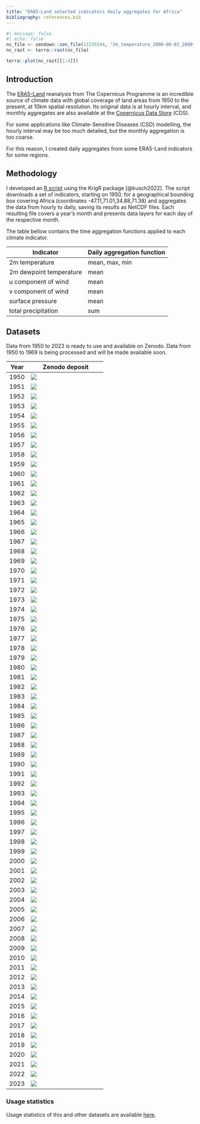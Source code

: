 ```yaml
---
title: "ERA5-Land selected indicators daily aggregates for Africa"
bibliography: references.bib
---
```


```r
#| message: false
#| echo: false
nc_file <- zendown::zen_file(11235544, "2m_temperature_2000-06-01_2000-06-30_day_max.nc")
nc_rast <- terra::rast(nc_file)

terra::plot(nc_rast[[1:4]])
```

## Introduction

The [ERA5-Land](https://cds.climate.copernicus.eu/cdsapp#!/dataset/reanalysis-era5-land?tab=overview) reanalysis from The Copernicus Programme is an incredible source of climate data with global coverage of land areas from 1950 to the present, at 10km spatial resolution. Its original data is at hourly interval, and monthly aggregates are also available at the [Copernicus Data Store](https://cds.climate.copernicus.eu) (CDS).

For some applications like Climate-Sensitive Diseases (CSD) modelling, the hourly interval may be too much detailed, but the monthly aggregation is too coarse.

For this reason, I created daily aggregates from some ERA5-Land indicators for some regions.

## Methodology

I developed an [R script](https://github.com/rfsaldanha/era5daily) using the KrigR package [@kusch2022]. The script downloads a set of indicators, starting on 1950, for a geographical bounding box covering Africa (coordinates -47.11,71.01,34.88,71.38) and aggregates the data from hourly to daily, saving its results as NetCDF files. Each resulting file covers a year's month and presents data layers for each day of the respective month.

The table bellow contains the time aggregation functions applied to each climate indicator.

| Indicator               | Daily aggregation function |
|-------------------------|----------------------------|
| 2m temperature          | mean, max, min             |
| 2m dewpoint temperature | mean                       |
| u component of wind     | mean                       |
| v component of wind     | mean                       |
| surface pressure        | mean                       |
| total precipitation     | sum                        |

## Datasets

Data from 1950 to 2023 is ready to use and available on Zenodo. Data from 1950 to 1969 is being processed and will be made available soon.

| Year | Zenodo deposit                                                                                                     |
|----------------|--------------------------------------------------------|
| 1950 | [![](https://img.shields.io/badge/doi-10.5281/zenodo.13884834-green.svg)](https://doi.org/10.5281/zenodo.13884834) |
| 1951 | [![](https://img.shields.io/badge/doi-10.5281/zenodo.13884819-green.svg)](https://doi.org/10.5281/zenodo.13884819) |
| 1952 | [![](https://img.shields.io/badge/doi-10.5281/zenodo.13884796-green.svg)](https://doi.org/10.5281/zenodo.13884796) |
| 1953 | [![](https://img.shields.io/badge/doi-10.5281/zenodo.13884788-green.svg)](https://doi.org/10.5281/zenodo.13884788) |
| 1954 | [![](https://img.shields.io/badge/doi-10.5281/zenodo.13884768-green.svg)](https://doi.org/10.5281/zenodo.13884768) |
| 1955 | [![](https://img.shields.io/badge/doi-10.5281/zenodo.13884714-green.svg)](https://doi.org/10.5281/zenodo.13884714) |
| 1956 | [![](https://img.shields.io/badge/doi-10.5281/zenodo.13884703-green.svg)](https://doi.org/10.5281/zenodo.13884703) |
| 1957 | [![](https://img.shields.io/badge/doi-10.5281/zenodo.13884688-green.svg)](https://doi.org/10.5281/zenodo.13884688) |
| 1958 | [![](https://img.shields.io/badge/doi-10.5281/zenodo.13884677-green.svg)](https://doi.org/10.5281/zenodo.13884677) |
| 1959 | [![](https://img.shields.io/badge/doi-10.5281/zenodo.13884661-green.svg)](https://doi.org/10.5281/zenodo.13884661) |
| 1960 | [![](https://img.shields.io/badge/doi-10.5281/zenodo.13884645-green.svg)](https://doi.org/10.5281/zenodo.13884645) |
| 1961 | [![](https://img.shields.io/badge/doi-10.5281/zenodo.13884623-green.svg)](https://doi.org/10.5281/zenodo.13884623) |
| 1962 | [![](https://img.shields.io/badge/doi-10.5281/zenodo.13884613-green.svg)](https://doi.org/10.5281/zenodo.13884613) |
| 1963 | [![](https://img.shields.io/badge/doi-10.5281/zenodo.13884596-green.svg)](https://doi.org/10.5281/zenodo.13884596) |
| 1964 | [![](https://img.shields.io/badge/doi-10.5281/zenodo.13860380-green.svg)](https://doi.org/10.5281/zenodo.13860380) |
| 1965 | [![](https://img.shields.io/badge/doi-10.5281/zenodo.13860349-green.svg)](https://doi.org/10.5281/zenodo.13860349) |
| 1966 | [![](https://img.shields.io/badge/doi-10.5281/zenodo.13860303-green.svg)](https://doi.org/10.5281/zenodo.13860303) |
| 1967 | [![](https://img.shields.io/badge/doi-10.5281/zenodo.13860265-green.svg)](https://doi.org/10.5281/zenodo.13860265) |
| 1968 | [![](https://img.shields.io/badge/doi-10.5281/zenodo.13860240-green.svg)](https://doi.org/10.5281/zenodo.13860240) |
| 1969 | [![](https://img.shields.io/badge/doi-10.5281/zenodo.13375124-green.svg)](https://doi.org/10.5281/zenodo.13375124) |
| 1970 | [![](https://img.shields.io/badge/doi-10.5281/zenodo.12093490-green.svg)](https://doi.org/10.5281/zenodo.12093490) |
| 1971 | [![](https://img.shields.io/badge/doi-10.5281/zenodo.12089903-green.svg)](https://doi.org/10.5281/zenodo.12089903) |
| 1972 | [![](https://img.shields.io/badge/doi-10.5281/zenodo.12089641-green.svg)](https://doi.org/10.5281/zenodo.12089641) |
| 1973 | [![](https://img.shields.io/badge/doi-10.5281/zenodo.12089236-green.svg)](https://doi.org/10.5281/zenodo.12089236) |
| 1974 | [![](https://img.shields.io/badge/doi-10.5281/zenodo.12088798-green.svg)](https://doi.org/10.5281/zenodo.12088798) |
| 1975 | [![](https://img.shields.io/badge/doi-10.5281/zenodo.12088301-green.svg)](https://doi.org/10.5281/zenodo.12088301) |
| 1976 | [![](https://img.shields.io/badge/doi-10.5281/zenodo.12088006-green.svg)](https://doi.org/10.5281/zenodo.12088006) |
| 1977 | [![](https://img.shields.io/badge/doi-10.5281/zenodo.12087736-green.svg)](https://doi.org/10.5281/zenodo.12087736) |
| 1978 | [![](https://img.shields.io/badge/doi-10.5281/zenodo.12087488-green.svg)](https://doi.org/10.5281/zenodo.12087488) |
| 1979 | [![](https://img.shields.io/badge/doi-10.5281/zenodo.12087290-green.svg)](https://doi.org/10.5281/zenodo.12087290) |
| 1980 | [![](https://img.shields.io/badge/doi-10.5281/zenodo.11396191-green.svg)](https://doi.org/10.5281/zenodo.11396191) |
| 1981 | [![](https://img.shields.io/badge/doi-10.5281/zenodo.11396136-green.svg)](https://doi.org/10.5281/zenodo.11396136) |
| 1982 | [![](https://img.shields.io/badge/doi-10.5281/zenodo.11396006-green.svg)](https://doi.org/10.5281/zenodo.11396006) |
| 1983 | [![](https://img.shields.io/badge/doi-10.5281/zenodo.11395872-green.svg)](https://doi.org/10.5281/zenodo.11395872) |
| 1984 | [![](https://img.shields.io/badge/doi-10.5281/zenodo.11395849-green.svg)](https://doi.org/10.5281/zenodo.11395849) |
| 1985 | [![](https://img.shields.io/badge/doi-10.5281/zenodo.11395817-green.svg)](https://doi.org/10.5281/zenodo.11395817) |
| 1986 | [![](https://img.shields.io/badge/doi-10.5281/zenodo.11395763-green.svg)](https://doi.org/10.5281/zenodo.11395763) |
| 1987 | [![](https://img.shields.io/badge/doi-10.5281/zenodo.11395740-green.svg)](https://doi.org/10.5281/zenodo.11395740) |
| 1988 | [![](https://img.shields.io/badge/doi-10.5281/zenodo.11395696-green.svg)](https://doi.org/10.5281/zenodo.11395696) |
| 1989 | [![](https://img.shields.io/badge/doi-10.5281/zenodo.11395677-green.svg)](https://doi.org/10.5281/zenodo.11395677) |
| 1990 | [![](https://img.shields.io/badge/doi-10.5281/zenodo.11388406-green.svg)](https://doi.org/10.5281/zenodo.11388406) |
| 1991 | [![](https://img.shields.io/badge/doi-10.5281/zenodo.11388334-green.svg)](https://doi.org/10.5281/zenodo.11388334) |
| 1992 | [![](https://img.shields.io/badge/doi-10.5281/zenodo.11387789-green.svg)](https://doi.org/10.5281/zenodo.11387789) |
| 1993 | [![](https://img.shields.io/badge/doi-10.5281/zenodo.11387738-green.svg)](https://doi.org/10.5281/zenodo.11387738) |
| 1994 | [![](https://img.shields.io/badge/doi-10.5281/zenodo.11387688-green.svg)](https://doi.org/10.5281/zenodo.11387688) |
| 1995 | [![](https://img.shields.io/badge/doi-10.5281/zenodo.11387618-green.svg)](https://doi.org/10.5281/zenodo.11387618) |
| 1996 | [![](https://img.shields.io/badge/doi-10.5281/zenodo.11387580-green.svg)](https://doi.org/10.5281/zenodo.11387580) |
| 1997 | [![](https://img.shields.io/badge/doi-10.5281/zenodo.11387536-green.svg)](https://doi.org/10.5281/zenodo.11387536) |
| 1998 | [![](https://img.shields.io/badge/doi-10.5281/zenodo.11387451-green.svg)](https://doi.org/10.5281/zenodo.11387451) |
| 1999 | [![](https://img.shields.io/badge/doi-10.5281/zenodo.11387376-green.svg)](https://doi.org/10.5281/zenodo.11387376) |
| 2000 | [![](https://img.shields.io/badge/doi-10.5281/zenodo.11235544-green.svg)](https://doi.org/10.5281/zenodo.11235544) |
| 2001 | [![](https://img.shields.io/badge/doi-10.5281/zenodo.11234867-green.svg)](https://doi.org/10.5281/zenodo.11234867) |
| 2002 | [![](https://img.shields.io/badge/doi-10.5281/zenodo.11234849-green.svg)](https://doi.org/10.5281/zenodo.11234849) |
| 2003 | [![](https://img.shields.io/badge/doi-10.5281/zenodo.11234745-green.svg)](https://doi.org/10.5281/zenodo.11234745) |
| 2004 | [![](https://img.shields.io/badge/doi-10.5281/zenodo.11234713-green.svg)](https://doi.org/10.5281/zenodo.11234713) |
| 2005 | [![](https://img.shields.io/badge/doi-10.5281/zenodo.11234671-green.svg)](https://doi.org/10.5281/zenodo.11234671) |
| 2006 | [![](https://img.shields.io/badge/doi-10.5281/zenodo.11234651-green.svg)](https://doi.org/10.5281/zenodo.11234651) |
| 2007 | [![](https://img.shields.io/badge/doi-10.5281/zenodo.11234232-green.svg)](https://doi.org/10.5281/zenodo.11234232) |
| 2008 | [![](https://img.shields.io/badge/doi-10.5281/zenodo.11233620-green.svg)](https://doi.org/10.5281/zenodo.11233620) |
| 2009 | [![](https://img.shields.io/badge/doi-10.5281/zenodo.11232951-green.svg)](https://doi.org/10.5281/zenodo.11232951) |
| 2010 | [![](https://img.shields.io/badge/doi-10.5281/zenodo.11127111-green.svg)](https://doi.org/10.5281/zenodo.11127111) |
| 2011 | [![](https://img.shields.io/badge/doi-10.5281/zenodo.11127089-green.svg)](https://doi.org/10.5281/zenodo.11127089) |
| 2012 | [![](https://img.shields.io/badge/doi-10.5281/zenodo.11126935-green.svg)](https://doi.org/10.5281/zenodo.11126935) |
| 2013 | [![](https://img.shields.io/badge/doi-10.5281/zenodo.11126924-green.svg)](https://doi.org/10.5281/zenodo.11126924) |
| 2014 | [![](https://img.shields.io/badge/doi-10.5281/zenodo.11126908-green.svg)](https://doi.org/10.5281/zenodo.11126908) |
| 2015 | [![](https://img.shields.io/badge/doi-10.5281/zenodo.11126889-green.svg)](https://doi.org/10.5281/zenodo.11126889) |
| 2016 | [![](https://img.shields.io/badge/doi-10.5281/zenodo.11126864-green.svg)](https://doi.org/10.5281/zenodo.11126864) |
| 2017 | [![](https://img.shields.io/badge/doi-10.5281/zenodo.11126841-green.svg)](https://doi.org/10.5281/zenodo.11126841) |
| 2018 | [![](https://img.shields.io/badge/doi-10.5281/zenodo.11126820-green.svg)](https://doi.org/10.5281/zenodo.11126820) |
| 2019 | [![](https://img.shields.io/badge/doi-10.5281/zenodo.11126794-green.svg)](https://doi.org/10.5281/zenodo.11126794) |
| 2020 | [![](https://img.shields.io/badge/doi-10.5281/zenodo.11126758-green.svg)](https://doi.org/10.5281/zenodo.11126758) |
| 2021 | [![](https://img.shields.io/badge/doi-10.5281/zenodo.11126741-green.svg)](https://doi.org/10.5281/zenodo.11126741) |
| 2022 | [![](https://img.shields.io/badge/doi-10.5281/zenodo.11126723-green.svg)](https://doi.org/10.5281/zenodo.11126723) |
| 2023 | [![](https://img.shields.io/badge/doi-10.5281/zenodo.11105116-green.svg)](https://doi.org/10.5281/zenodo.11105116) |

### Usage statistics

Usage statistics of this and other datasets are available [here](https://rfsaldanha.github.io/pkgdash/#datasets).
